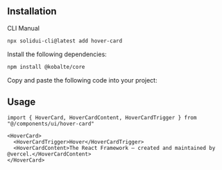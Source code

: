 <MDXHeader
  title="Hover Card"
  description="For sighted users to preview content available behind a link."
  docs="https://kobalte.dev/docs/core/components/hover-card"
/>

<ComponentPreview name="hover-card-demo" />

## Installation

<Tabs defaultValue="cli">

<TabsList>
  <TabsTrigger value="cli">CLI</TabsTrigger>
  <TabsTrigger value="manual">Manual</TabsTrigger>
</TabsList>

<TabsContent value="cli">

```bash
npx solidui-cli@latest add hover-card
```

</TabsContent>

<TabsContent value="manual">

<Steps>

<Step>Install the following dependencies: </Step>

```bash
npm install @kobalte/core
```

<Step>Copy and paste the following code into your project: </Step>

<ComponentSource name="hover-card" />

</Steps>

</TabsContent>

</Tabs>

## Usage

```tsx
import { HoverCard, HoverCardContent, HoverCardTrigger } from "@/components/ui/hover-card"
```

```tsx
<HoverCard>
  <HoverCardTrigger>Hover</HoverCardTrigger>
  <HoverCardContent>The React Framework – created and maintained by @vercel.</HoverCardContent>
</HoverCard>
```
